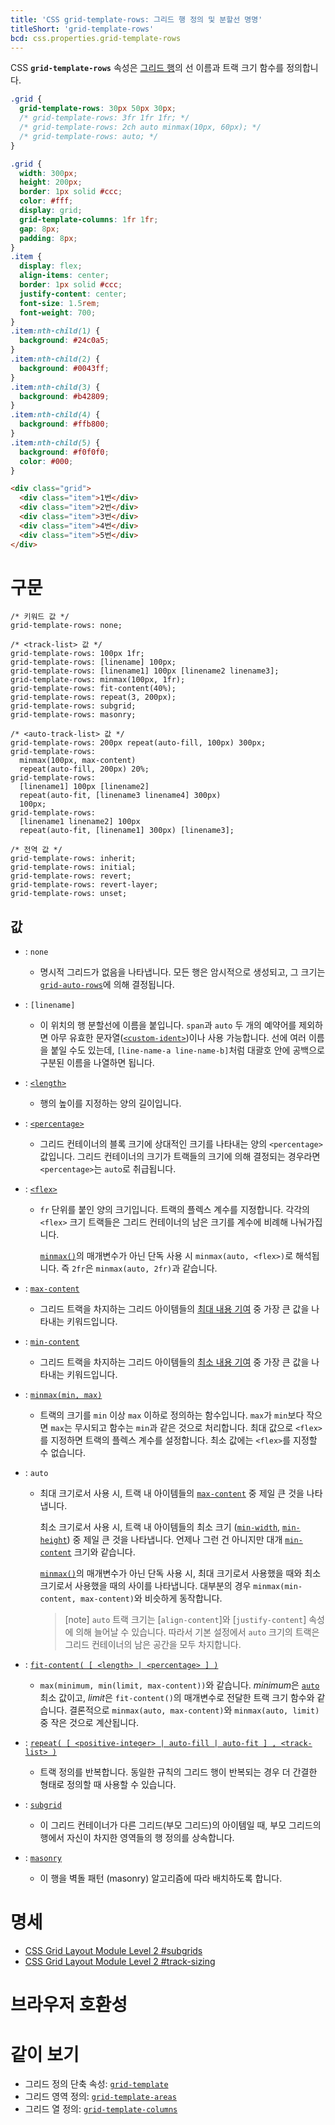 ```yaml
---
title: 'CSS grid-template-rows: 그리드 행 정의 및 분할선 명명'
titleShort: 'grid-template-rows'
bcd: css.properties.grid-template-rows
---
```


CSS **`grid-template-rows`** 속성은 [그리드 행](https://developer.mozilla.org/en-US/docs/Glossary/Grid_Row)의 선 이름과 트랙 크기 함수를 정의합니다.

```css hidden name=demo
.grid {
  grid-template-rows: 30px 50px 30px;
  /* grid-template-rows: 3fr 1fr 1fr; */
  /* grid-template-rows: 2ch auto minmax(10px, 60px); */
  /* grid-template-rows: auto; */
}
```

```css hidden editable=false name=demo filename=style
.grid {
  width: 300px;
  height: 200px;
  border: 1px solid #ccc;
  color: #fff;
  display: grid;
  grid-template-columns: 1fr 1fr;
  gap: 8px;
  padding: 8px;
}
.item {
  display: flex;
  align-items: center;
  border: 1px solid #ccc;
  justify-content: center;
  font-size: 1.5rem;
  font-weight: 700;
}
.item:nth-child(1) {
  background: #24c0a5;
}
.item:nth-child(2) {
  background: #0043ff;
}
.item:nth-child(3) {
  background: #b42809;
}
.item:nth-child(4) {
  background: #ffb800;
}
.item:nth-child(5) {
  background: #f0f0f0;
  color: #000;
}
```

```html hidden name=demo
<div class="grid">
  <div class="item">1번</div>
  <div class="item">2번</div>
  <div class="item">3번</div>
  <div class="item">4번</div>
  <div class="item">5번</div>
</div>
```

<LiveExample height={240} lang="css" name="demo" />

# 구문

```css-prop
/* 키워드 값 */
grid-template-rows: none;

/* <track-list> 값 */
grid-template-rows: 100px 1fr;
grid-template-rows: [linename] 100px;
grid-template-rows: [linename1] 100px [linename2 linename3];
grid-template-rows: minmax(100px, 1fr);
grid-template-rows: fit-content(40%);
grid-template-rows: repeat(3, 200px);
grid-template-rows: subgrid;
grid-template-rows: masonry;

/* <auto-track-list> 값 */
grid-template-rows: 200px repeat(auto-fill, 100px) 300px;
grid-template-rows:
  minmax(100px, max-content)
  repeat(auto-fill, 200px) 20%;
grid-template-rows:
  [linename1] 100px [linename2]
  repeat(auto-fit, [linename3 linename4] 300px)
  100px;
grid-template-rows:
  [linename1 linename2] 100px
  repeat(auto-fit, [linename1] 300px) [linename3];

/* 전역 값 */
grid-template-rows: inherit;
grid-template-rows: initial;
grid-template-rows: revert;
grid-template-rows: revert-layer;
grid-template-rows: unset;
```

## 값

- : `none`
  - 명시적 그리드가 없음을 나타냅니다. 모든 행은 암시적으로 생성되고, 그 크기는 [`grid-auto-rows`]에 의해 결정됩니다.
- : `[linename]`
  - 이 위치의 행 분할선에 이름을 붙입니다. `span`과 `auto` 두 개의 예약어를 제외하면 아무 유효한 문자열([`<custom-ident>`])이나 사용 가능합니다. 선에 여러 이름을 붙일 수도 있는데, `[line-name-a line-name-b]`처럼 대괄호 안에 공백으로 구분된 이름을 나열하면 됩니다.
- : [`<length>`](./length)
  - 행의 높이를 지정하는 양의 길이입니다.
- : [`<percentage>`](./percentage)
  - 그리드 컨테이너의 블록 크기에 상대적인 크기를 나타내는 양의 `<percentage>` 값입니다. 그리드 컨테이너의 크기가 트랙들의 크기에 의해 결정되는 경우라면 `<percentage>`는 `auto`로 취급됩니다.
- : [`<flex>`]
  - `fr` 단위를 붙인 양의 크기입니다. 트랙의 플렉스 계수를 지정합니다. 각각의 `<flex>` 크기 트랙들은 그리드 컨테이너의 남은 크기를 계수에 비례해 나눠가집니다.

    [`minmax()`]의 매개변수가 아닌 단독 사용 시 `minmax(auto, <flex>)`로 해석됩니다. 즉 `2fr`은 `minmax(auto, 2fr)`과 같습니다.

- : [`max-content`]
  - 그리드 트랙을 차지하는 그리드 아이템들의 [최대 내용 기여](https://www.w3.org/TR/css-sizing-3/#max-content) 중 가장 큰 값을 나타내는 키워드입니다.
- : [`min-content`]
  - 그리드 트랙을 차지하는 그리드 아이템들의 [최소 내용 기여](https://www.w3.org/TR/css-sizing-3/#min-content) 중 가장 큰 값을 나타내는 키워드입니다.
- : [`minmax(min, max)`][`minmax()`]
  - 트랙의 크기를 `min` 이상 `max` 이하로 정의하는 함수입니다. `max`가 `min`보다 작으면 `max`는 무시되고 함수는 `min`과 같은 것으로 처리합니다. 최대 값으로 `<flex>`를 지정하면 트랙의 플렉스 계수를 설정합니다. 최소 값에는 `<flex>`를 지정할 수 없습니다.
- : `auto`
  - 최대 크기로서 사용 시, 트랙 내 아이템들의 [`max-content`] 중 제일 큰 것을 나타냅니다.

    최소 크기로서 사용 시, 트랙 내 아이템들의 최소 크기 ([`min-width`], [`min-height`]) 중 제일 큰 것을 나타냅니다. 언제나 그런 건 아니지만 대개 [`min-content`] 크기와 같습니다.

    [`minmax()`]의 매개변수가 아닌 단독 사용 시, 최대 크기로서 사용했을 때와 최소 크기로서 사용했을 때의 사이를 나타냅니다. 대부분의 경우 `minmax(min-content, max-content)`와 비슷하게 동작합니다.

    > [note] `auto` 트랙 크기는 [`align-content`]와 [`justify-content`] 속성에 의해 늘어날 수 있습니다. 따라서 기본 설정에서 `auto` 크기의 트랙은 그리드 컨테이너의 남은 공간을 모두 차지합니다.

- : [`fit-content( [ <length> | <percentage> ] )`][`fit-content()`]
  - `max(minimum, min(limit, max-content))`와 같습니다. *minimum*은 [`auto`](#term-auto) 최소 값이고, *limit*은 `fit-content()`의 매개변수로 전달한 트랙 크기 함수와 같습니다. 결론적으로 `minmax(auto, max-content)`와 `minmax(auto, limit)` 중 작은 것으로 계산됩니다.
- : [`repeat( [ <positive-integer> | auto-fill | auto-fit ] , <track-list> )`][`repeat()`]
  - 트랙 정의를 반복합니다. 동일한 규칙의 그리드 행이 반복되는 경우 더 간결한 형태로 정의할 때 사용할 수 있습니다.
- : [`subgrid`]
  - 이 그리드 컨테이너가 다른 그리드(부모 그리드)의 아이템일 때, 부모 그리드의 행에서 자신이 차지한 영역들의 행 정의를 상속합니다.
- : [`masonry`] <Experimental />
  - 이 행을 벽돌 패턴 (masonry) 알고리즘에 따라 배치하도록 합니다.

# 명세

- [CSS Grid Layout Module Level 2 #subgrids](https://drafts.csswg.org/css-grid/#subgrids)
- [CSS Grid Layout Module Level 2 #track-sizing](https://drafts.csswg.org/css-grid/#track-sizing)

# 브라우저 호환성

<BrowserCompat data={props.bcd} />

# 같이 보기

- 그리드 정의 단축 속성: [`grid-template`](./grid-template)
- 그리드 영역 정의: [`grid-template-areas`](./grid-template-areas)
- 그리드 열 정의: [`grid-template-columns`](./grid-template-columns)

[`<custom-ident>`]: https://developer.mozilla.org/en-US/docs/Web/CSS/custom-ident
[`<flex>`]: https://developer.mozilla.org/en-US/docs/Web/CSS/flex_value
[`align-content]: https://developer.mozilla.org/en-US/docs/Web/CSS/align-content
[`fit-content()`]: https://developer.mozilla.org/en-US/docs/Web/CSS/fit-content_function
[`grid-auto-rows`]: ./grid-auto-rows
[`jusfity-content`]: https://developer.mozilla.org/en-US/docs/Web/CSS/justify-content
[`masonry`]: https://developer.mozilla.org/en-US/docs/Web/CSS/CSS_grid_layout/Masonry_layout
[`max-content`]: https://developer.mozilla.org/en-US/docs/Web/CSS/max-content
[`min-content`]: https://developer.mozilla.org/en-US/docs/Web/CSS/min-content
[`min-height`]: https://developer.mozilla.org/en-US/docs/Web/CSS/min-height
[`min-width`]: https://developer.mozilla.org/en-US/docs/Web/CSS/min-width
[`minmax()`]: https://developer.mozilla.org/en-US/docs/Web/CSS/minmax
[`repeat()`]: https://developer.mozilla.org/en-US/docs/Web/CSS/repeat
[`subgrid`]: https://developer.mozilla.org/en-US/docs/Web/CSS/CSS_grid_layout/Subgrid
